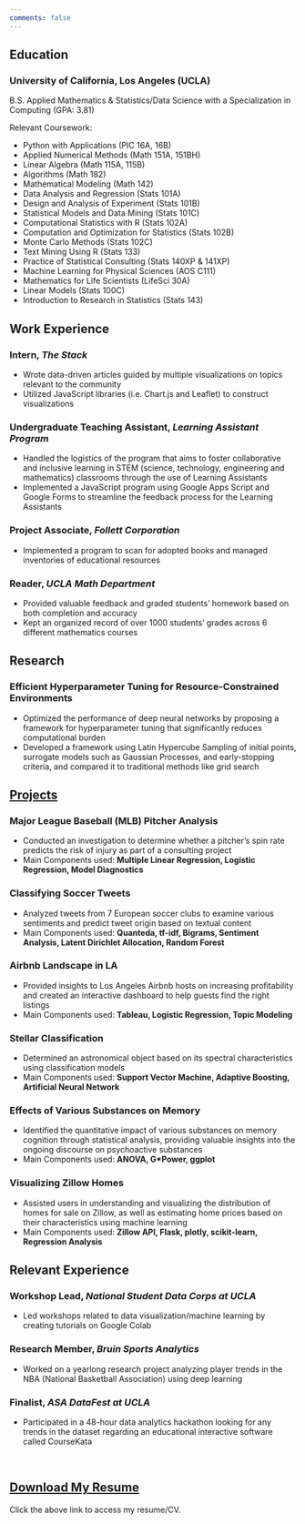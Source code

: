 ```yaml
---
comments: false
---
```


## Education

### University of California, Los Angeles (UCLA)

B.S. Applied Mathematics & Statistics/Data Science with a Specialization in Computing (GPA: 3.81)

Relevant Coursework: 

* Python with Applications (PIC 16A, 16B)
* Applied Numerical Methods (Math 151A, 151BH)
* Linear Algebra (Math 115A, 115B)
* Algorithms (Math 182)
* Mathematical Modeling (Math 142)
* Data Analysis and Regression (Stats 101A)
* Design and Analysis of Experiment (Stats 101B)
* Statistical Models and Data Mining (Stats 101C)
* Computational Statistics with R (Stats 102A)
* Computation and Optimization for Statistics (Stats 102B)
* Monte Carlo Methods (Stats 102C)
* Text Mining Using R (Stats 133)
* Practice of Statistical Consulting (Stats 140XP & 141XP)
* Machine Learning for Physical Sciences (AOS C111)
* Mathematics for Life Scientists (LifeSci 30A)
* Linear Models (Stats 100C)
* Introduction to Research in Statistics (Stats 143)

## Work Experience

### **Intern**, *The Stack*

* Wrote data-driven articles guided by multiple visualizations on topics relevant to the community
* Utilized JavaScript libraries (i.e. Chart.js and Leaflet) to construct visualizations

### **Undergraduate Teaching Assistant**, *Learning Assistant Program*

* Handled the logistics of the program that aims to foster collaborative and inclusive learning in STEM (science, technology, engineering and mathematics) classrooms through the use of Learning Assistants
* Implemented a JavaScript program using Google Apps Script and Google Forms to streamline the feedback process for the Learning Assistants

### **Project Associate**, *Follett Corporation*

* Implemented a program to scan for adopted books and managed inventories of educational resources

### **Reader**, *UCLA Math Department*

* Provided valuable feedback and graded students' homework based on both completion and accuracy
* Kept an organized record of over 1000 students' grades across 6 different mathematics courses

## Research

### Efficient Hyperparameter Tuning for Resource-Constrained Environments

* Optimized the performance of deep neural networks by proposing a framework for hyperparameter tuning that significantly reduces computational burden
* Developed a framework using Latin Hypercube Sampling of initial points, surrogate models such as Gaussian Processes, and early-stopping criteria, and compared it to traditional methods like grid search

## [Projects](projects.html)

### Major League Baseball (MLB) Pitcher Analysis

* Conducted an investigation to determine whether a pitcher's spin rate predicts the risk of injury as part of a consulting project
* Main Components used: **Multiple Linear Regression, Logistic Regression, Model Diagnostics**

### Classifying Soccer Tweets

* Analyzed tweets from 7 European soccer clubs to examine various sentiments and predict tweet origin based on textual content
* Main Components used: **Quanteda, tf-idf, Bigrams, Sentiment Analysis, Latent Dirichlet Allocation, Random Forest**

### Airbnb Landscape in LA

* Provided insights to Los Angeles Airbnb hosts on increasing profitability and created an interactive dashboard to help guests find the right listings
* Main Components used: **Tableau, Logistic Regression, Topic Modeling**

### Stellar Classification

* Determined an astronomical object based on its spectral characteristics using classification models
* Main Components used: **Support Vector Machine, Adaptive Boosting, Artificial Neural Network**

### Effects of Various Substances on Memory

* Identified the quantitative impact of various substances on memory cognition through statistical analysis, providing valuable insights into the ongoing discourse on psychoactive substances
* Main Components used: **ANOVA, G\*Power, ggplot**

### Visualizing Zillow Homes

* Assisted users in understanding and visualizing the distribution of homes for sale on Zillow, as well as estimating home prices based on their characteristics using machine learning
* Main Components used: **Zillow API, Flask, plotly, scikit-learn, Regression Analysis**

## Relevant Experience

### **Workshop Lead**, *National Student Data Corps at UCLA*

* Led workshops related to data visualization/machine learning by creating tutorials on Google Colab

### **Research Member**, *Bruin Sports Analytics*

* Worked on a yearlong research project analyzing player trends in the NBA (National Basketball Association) using deep learning

### **Finalist**, *ASA DataFest at UCLA*

* Participated in a 48-hour data analytics hackathon looking for any trends in the dataset regarding an educational interactive software called CourseKata

<br>

## [Download My Resume](https://drive.google.com/file/d/11BME8TNm4uUD3tf8wAbjsibC-9GsjtIf/view?usp=sharing)

Click the above link to access my resume/CV.


